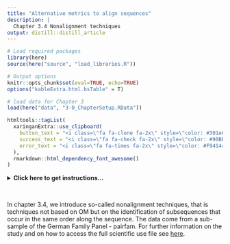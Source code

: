 ```yaml
---
title: "Alternative metrics to align sequences"
description: |
  Chapter 3.4 Nonalignment techniques
output: distill::distill_article
---
```


```r

# Load required packages
library(here)
source(here("source", "load_libraries.R"))

# Output options
knitr::opts_chunk$set(eval=TRUE, echo=TRUE)
options("kableExtra.html.bsTable" = T)

# load data for Chapter 3
load(here("data", "3-0_ChapterSetup.RData"))

```


```r
htmltools::tagList(
  xaringanExtra::use_clipboard(
    button_text = "<i class=\"fa fa-clone fa-2x\" style=\"color: #301e64\"></i>",
    success_text = "<i class=\"fa fa-check fa-2x\" style=\"color: #90BE6D\"></i>",
    error_text = "<i class=\"fa fa-times fa-2x\" style=\"color: #F94144\"></i>"
  ),
  rmarkdown::html_dependency_font_awesome()
)
```



<details><summary>**Click here to get instructions...**</summary>

- Please download and unzip the replication files for Chapter 3
([`r fontawesome::fa("far fa-file-archive")` Chapter03.zip](source/Chapter03.zip)). 
- Read `readme.html` and run `3-0_ChapterSetup.R`. This will create `3-0_ChapterSetup.RData` in the sub folder `data/R`. This file contains the data required to produce the plots shown below. 
- You also have to add the function `legend_large_box` to your environment in order to render the tweaked version of the legend described below. You find this file in the `source` folder of the unzipped Chapter 3 archive.
- We also recommend to load the libraries listed in Chapter 3's `LoadInstallPackages.R`

```r
# assuming you are working within .Rproj environment
library(here)

# install (if necessary) and load other required packages
source(here("source", "LoadInstallPackages.R"))

# load environment generated in "3-0_ChapterSetup.R"
load(here("data", "R", "3-0_ChapterSetup.RData"))

```
</details>

\


In chapter 3.4, we introduce so-called nonalignment techniques, that is techniques not based on OM but on the identification of subsequences that occur in the same order along the sequence. The data come from a sub-sample of the German Family Panel - pairfam. For further information on the study and on how to access the full scientific use file see [here](https://www.pairfam.de/en/){target="_blank"}.


## 